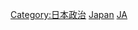 {{Commonscat|Elections in Japan}}

[[Category:日本政治|Category:日本政治]]
[[Category:各國選舉|Japan]]
[[Category:亚洲选举|JA]]